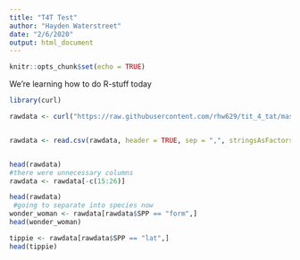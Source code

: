 ```yaml
---
title: "T4T Test"
author: "Hayden Waterstreet"
date: "2/6/2020"
output: html_document
---
```


```r
knitr::opts_chunk$set(echo = TRUE)
```

We're learning how to do R-stuff today
```r

library(curl)

rawdata <- curl("https://raw.githubusercontent.com/rhw629/tit_4_tat/master/t4t_quick-look_SUTS.csv")


rawdata <- read.csv(rawdata, header = TRUE, sep = ",", stringsAsFactors = TRUE)


head(rawdata)
#there were unnecessary columns 
rawdata <- rawdata[-c(15:26)]

head(rawdata)
 #going to separate into species now
wonder_woman <- rawdata[rawdata$SPP == "form",]
head(wonder_woman)

tippie <- rawdata[rawdata$SPP == "lat",]
head(tippie)


```
